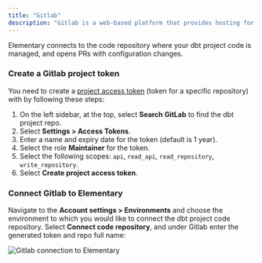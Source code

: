 ```yaml
---
title: "Gitlab"
description: "Gitlab is a web-based platform that provides hosting for software development and version control using Git."
---
```


Elementary connects to the code repository where your dbt project code is managed, and opens PRs with configuration changes.

### Create a Gitlab project token

You need to create a [project access token](https://docs.gitlab.com/ee/user/project/settings/project_access_tokens.html) (token for a specific repository) with by following these steps:

1. On the left sidebar, at the top, select **Search GitLab** to find the dbt project repo.
2. Select **Settings > Access Tokens**.
3. Enter a name and expiry date for the token (default is 1 year).
5. Select the role **Maintainer** for the token.
6. Select the following scopes: `api`, `read_api`, `read_repository`, `write_repository`.
7. Select **Create project access token**.

### Connect Gitlab to Elementary

Navigate to the **Account settings > Environments** and choose the environment to which you would like to connect the dbt project code repository.
Select **Connect code repository**, and under Gitlab enter the generated token and repo full name:

<Frame caption="Gitlab connection to Elementary">
    <img
    src="https://res.cloudinary.com/diuctyblm/image/upload/v1690200577/gitlab_form_ueo24t.png"
    alt="Gitlab connection to Elementary"
    />
</Frame>

